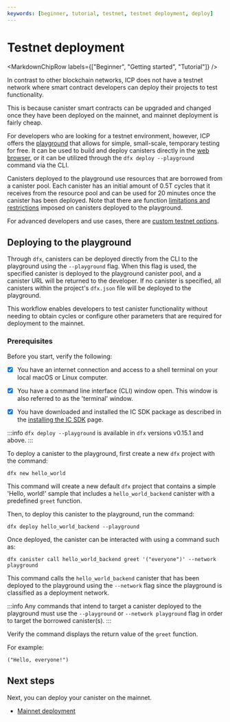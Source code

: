 ```yaml
---
keywords: [beginner, tutorial, testnet, testnet deployment, deploy]
---
```




# Testnet deployment

<MarkdownChipRow labels={["Beginner", "Getting started", "Tutorial"]} />



In contrast to other blockchain networks, ICP does not have a testnet network where smart contract developers can deploy their projects to test functionality.

This is because <GlossaryTooltip>canister</GlossaryTooltip> smart contracts can be upgraded and changed once they have been deployed on the mainnet, and mainnet deployment is fairly cheap.

For developers who are looking for a testnet environment, however, ICP offers the [playground](https://m7sm4-2iaaa-aaaab-qabra-cai.ic0.app/) that allows for simple, small-scale, temporary testing for free. It can be used to build and deploy canisters directly in the [web browser](/docs/current/developer-docs/developer-tools/ide/playground), or it can be utilized through the `dfx deploy --playground` command via the CLI.

Canisters deployed to the playground use resources that are borrowed from a canister pool. Each canister has an initial amount of 0.5T cycles that it receives from the resource pool and can be used for 20 minutes once the canister has been deployed. Note that there are function [limitations and restrictions](/docs/current/developer-docs/smart-contracts/deploy/custom-testnets) imposed on canisters deployed to the playground.

For advanced developers and use cases, there are [custom testnet options](/docs/current/developer-docs/smart-contracts/deploy/custom-testnets).

## Deploying to the playground

Through `dfx`, canisters can be deployed directly from the CLI to the playground using the `--playground` flag. When this flag is used, the specified canister is deployed to the playground canister pool, and a canister URL will be returned to the developer. If no canister is specified, all canisters within the project's `dfx.json` file will be deployed to the playground.

This workflow enables developers to test canister functionality without needing to obtain cycles or configure other parameters that are required for deployment to the mainnet.

### Prerequisites

Before you start, verify the following:

- [x] You have an internet connection and access to a shell terminal on your local macOS or Linux computer.

- [x] You have a command line interface (CLI) window open. This window is also referred to as the 'terminal' window.

- [x] You have downloaded and installed the IC SDK package as described in the [installing the IC SDK](/docs/current/developer-docs/getting-started/install/) page.

:::info
`dfx deploy --playground` is available in `dfx` versions v0.15.1 and above.
:::

To deploy a canister to the playground, first create a new `dfx` project with the command:

```
dfx new hello_world
```

This command will create a new default `dfx` project that contains a simple 'Hello, world!' sample that includes a `hello_world_backend` canister with a predefined `greet` function.

Then, to deploy this canister to the playground, run the command:

```
dfx deploy hello_world_backend --playground
```

Once deployed, the canister can be interacted with using a command such as:

```
dfx canister call hello_world_backend greet '("everyone")' --network playground
```

This command calls the `hello_world_backend` canister that has been deployed to the playground using the `--network` flag since the playground is classified as a deployment network.

:::info
Any commands that intend to target a canister deployed to the playground must use the `--playground` or `--network playground` flag in order to target the borrowed canister(s).
:::

Verify the command displays the return value of the `greet` function.

For example:

```
("Hello, everyone!")
```

## Next steps

Next, you can deploy your canister on the mainnet.

- [Mainnet deployment](/docs/current/developer-docs/getting-started/deploy/mainnet)